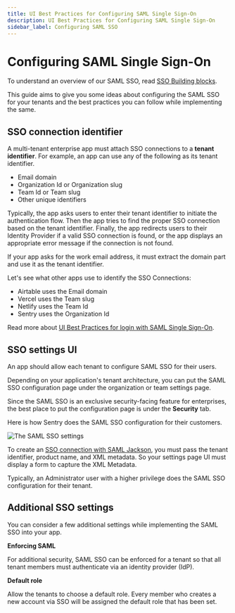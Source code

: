 ```yaml
---
title: UI Best Practices for Configuring SAML Single Sign-On
description: UI Best Practices for Configuring SAML Single Sign-On
sidebar_label: Configuring SAML SSO
---
```


# Configuring SAML Single Sign-On

To understand an overview of our SAML SSO, read [SSO Building blocks](/blog/sso-building-blocks).

This guide aims to give you some ideas about configuring the SAML SSO for your tenants and the best practices you can follow while implementing the same.

## SSO connection identifier

A multi-tenant enterprise app must attach SSO connections to a **tenant identifier**. For example, an app can use any of the following as its tenant identifier.

- Email domain
- Organization Id or Organization slug
- Team Id or Team slug
- Other unique identifiers

Typically, the app asks users to enter their tenant identifier to initiate the authentication flow. Then the app tries to find the proper SSO connection based on the tenant identifier. Finally, the app redirects users to their Identity Provider if a valid SSO connection is found, or the app displays an appropriate error message if the connection is not found.

If your app asks for the work email address, it must extract the domain part and use it as the tenant identifier.

Let's see what other apps use to identify the SSO Connections:

- Airtable uses the Email domain
- Vercel uses the Team slug
- Netlify uses the Team Id
- Sentry uses the Organization Id

Read more about [UI Best Practices for login with SAML Single Sign-On](/guides/jackson/login-with-saml-sso).

## SSO settings UI

An app should allow each tenant to configure SAML SSO for their users.

Depending on your application's tenant architecture, you can put the SAML SSO configuration page under the organization or team settings page.

Since the SAML SSO is an exclusive security-facing feature for enterprises, the best place to put the configuration page is under the **Security** tab.

Here is how Sentry does the SAML SSO configuration for their customers.

<p>
  <img
    src="/img/sso/sentry-metadata.png"
    style={{ border: '1px solid black' }}
    title="The SAML SSO settings"
  />
</p>

To create an [SSO connection with SAML Jackson](/docs/jackson/sso-flow/#2-sso-connection-api), you must pass the tenant identifier, product name, and XML metadata. So your settings page UI must display a form to capture the XML Metadata.

Typically, an Administrator user with a higher privilege does the SAML SSO configuration for their tenant.

## Additional SSO settings

You can consider a few additional settings while implementing the SAML SSO into your app.

**Enforcing SAML**

For additional security, SAML SSO can be enforced for a tenant so that all tenant members must authenticate via an identity provider (IdP).

**Default role**

Allow the tenants to choose a default role. Every member who creates a new account via SSO will be assigned the default role that has been set.
